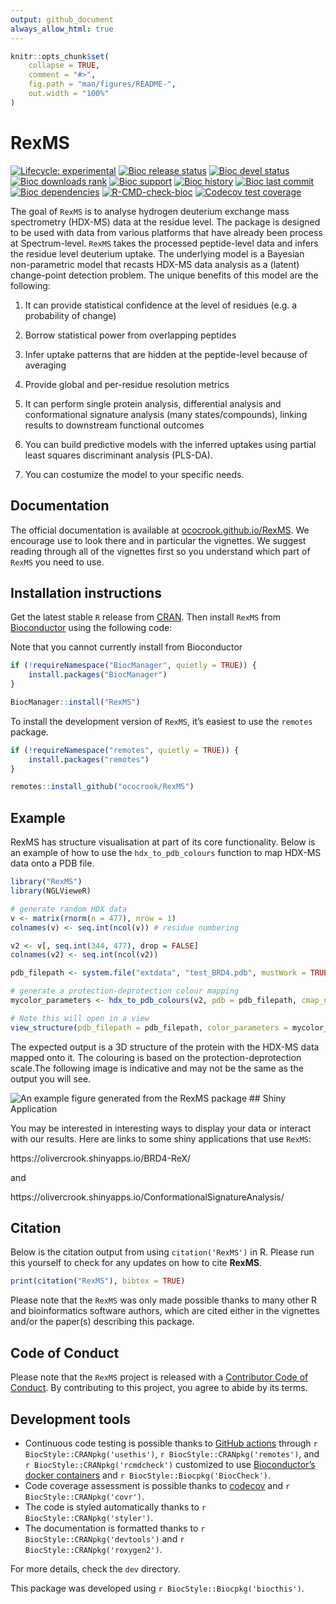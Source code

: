 ```yaml
---
output: github_document
always_allow_html: true
---
```


<!-- README.md is generated from README.Rmd. Please edit that file -->

```r
knitr::opts_chunk$set(
    collapse = TRUE,
    comment = "#>",
    fig.path = "man/figures/README-",
    out.width = "100%"
)
```

# RexMS

<!-- badges: start -->
[![Lifecycle: experimental](https://img.shields.io/badge/lifecycle-experimental-orange.svg)](https://lifecycle.r-lib.org/articles/stages.html#experimental)
[![Bioc release status](http://www.bioconductor.org/shields/build/release/bioc/RexMS.svg)](https://bioconductor.org/checkResults/release/bioc-LATEST/RexMS)
[![Bioc devel status](http://www.bioconductor.org/shields/build/devel/bioc/RexMS.svg)](https://bioconductor.org/checkResults/devel/bioc-LATEST/RexMS)
[![Bioc downloads rank](https://bioconductor.org/shields/downloads/release/RexMS.svg)](http://bioconductor.org/packages/stats/bioc/RexMS/)
[![Bioc support](https://bioconductor.org/shields/posts/RexMS.svg)](https://support.bioconductor.org/tag/RexMS)
[![Bioc history](https://bioconductor.org/shields/years-in-bioc/RexMS.svg)](https://bioconductor.org/packages/release/bioc/html/RexMS.html#since)
[![Bioc last commit](https://bioconductor.org/shields/lastcommit/devel/bioc/RexMS.svg)](http://bioconductor.org/checkResults/devel/bioc-LATEST/RexMS/)
[![Bioc dependencies](https://bioconductor.org/shields/dependencies/release/RexMS.svg)](https://bioconductor.org/packages/release/bioc/html/RexMS.html#since)
[![R-CMD-check-bioc](https://github.com/ococrook/RexMS/actions/workflows/R-CMD-check-bioc.yaml/badge.svg)](https://github.com/ococrook/RexMS/actions/workflows/R-CMD-check-bioc.yaml)
[![Codecov test coverage](https://codecov.io/gh/ococrook/RexMS/branch/devel/graph/badge.svg)](https://app.codecov.io/gh/ococrook/RexMS?branch=devel)
<!-- badges: end -->

The goal of `RexMS` is to analyse hydrogen deuterium exchange mass spectrometry
(HDX-MS) data at the residue level. The package is designed to be used with
data from various platforms that have already been process at Spectrum-level.
`RexMS` takes the processed peptide-level data and infers the residue level
deuterium uptake. The underlying model is a Bayesian non-parametric model that
recasts HDX-MS data analysis as a (latent) change-point detection problem.
The unique benefits of this model are the following: 

(1) It can provide statistical confidence at the level of residues (e.g.
a probability of change)

(2) Borrow statistical power from overlapping peptides

(3) Infer uptake patterns that are hidden at the peptide-level because of
averaging

(4) Provide global and per-residue resolution metrics

(5) It can perform single protein analysis, differential analysis and
conformational signature analysis (many states/compounds), linking results
to downstream functional outcomes

(6) You can build predictive models with the inferred uptakes using partial 
least squares discriminant analysis (PLS-DA).

(7) You can costumize the model to your specific needs.

## Documentation

The official documentation is available at 
[ococrook.github.io/RexMS](https://ococrook.github.io/RexMS/). We encourage
use to look there and in particular the vignettes. We suggest reading through 
all of the vignettes first so you understand which part of `RexMS` you need to use.


## Installation instructions

Get the latest stable `R` release from [CRAN](http://cran.r-project.org/). Then install `RexMS` from [Bioconductor](http://bioconductor.org/) using the following code: 

Note that you cannot currently install from Bioconductor

```r
if (!requireNamespace("BiocManager", quietly = TRUE)) {
    install.packages("BiocManager")
}

BiocManager::install("RexMS")
```

To install the development version of `RexMS`, it's easiest to use the
`remotes` package.


```r
if (!requireNamespace("remotes", quietly = TRUE)) {
    install.packages("remotes")
}

remotes::install_github("ococrook/RexMS")
```

## Example

RexMS has structure visualisation at part of its core functionality.
Below is an example of how to use the `hdx_to_pdb_colours` function to map HDX-MS data onto a PDB file. 

```r
library("RexMS")
library(NGLVieweR)

# generate random HDX data
v <- matrix(rnorm(n = 477), nrow = 1)
colnames(v) <- seq.int(ncol(v)) # residue numbering

v2 <- v[, seq.int(344, 477), drop = FALSE]
colnames(v2) <- seq.int(ncol(v2))

pdb_filepath <- system.file("extdata", "test_BRD4.pdb", mustWork = TRUE, package = "RexMS")

# generate a protection-deprotection colour mapping
mycolor_parameters <- hdx_to_pdb_colours(v2, pdb = pdb_filepath, cmap_name = "ProtDeprot")

# Note this will open in a view
view_structure(pdb_filepath = pdb_filepath, color_parameters = mycolor_parameters)
```

The expected output is a 3D structure of the protein with the HDX-MS data mapped
onto it. The colouring is based on the protection-deprotection scale.The
following image is indicative and may not be the same as the output you will see.

![An example figure generated from the RexMS package](man/figures/pdb_hdx.png)
## Shiny Application

You may be interested in interesting ways to display your data or interact 
with our results. Here are links to some shiny applications that use `RexMS`:

https://olivercrook.shinyapps.io/BRD4-ReX/

and

https://olivercrook.shinyapps.io/ConformationalSignatureAnalysis/


## Citation

Below is the citation output from using `citation('RexMS')` in R. Please
run this yourself to check for any updates on how to cite __RexMS__.

```r
print(citation("RexMS"), bibtex = TRUE)
```

Please note that the `RexMS` was only made possible thanks to many other
R and bioinformatics software authors, which are cited either
in the vignettes and/or the paper(s) describing this package.

## Code of Conduct

Please note that the `RexMS` project is released with a
[Contributor Code of Conduct](http://bioconductor.org/about/code-of-conduct/). 
By contributing to this project, you agree to abide by its terms.

## Development tools

* Continuous code testing is possible thanks to
[GitHub actions](https://www.tidyverse.org/blog/2020/04/usethis-1-6-0/) 
through `r BiocStyle::CRANpkg('usethis')`, `r BiocStyle::CRANpkg('remotes')`, 
and `r BiocStyle::CRANpkg('rcmdcheck')` customized to 
use [Bioconductor's docker containers](https://www.bioconductor.org/help/docker/) 
and `r BiocStyle::Biocpkg('BiocCheck')`.
* Code coverage assessment is possible thanks
to [codecov](https://codecov.io/gh) and `r BiocStyle::CRANpkg('covr')`.
* The code is styled automatically thanks to `r BiocStyle::CRANpkg('styler')`.
* The documentation is formatted thanks to `r BiocStyle::CRANpkg('devtools')` 
and `r BiocStyle::CRANpkg('roxygen2')`.

For more details, check the `dev` directory.

This package was developed using `r BiocStyle::Biocpkg('biocthis')`.


